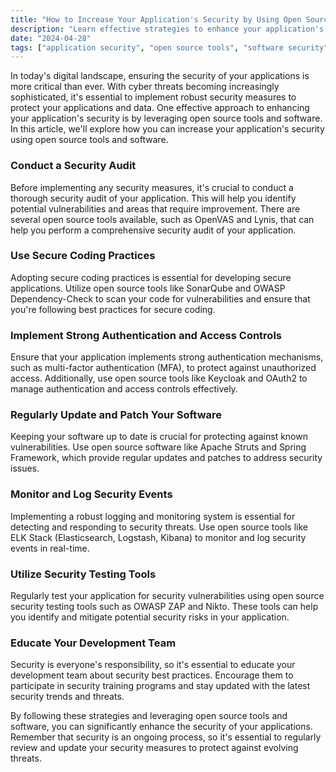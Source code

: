```yaml
---
title: "How to Increase Your Application's Security by Using Open Source Tools and Software"
description: "Learn effective strategies to enhance your application's security using open source tools and software."
date: "2024-04-28"
tags: ["application security", "open source tools", "software security", "security strategies"]
---
```


In today's digital landscape, ensuring the security of your applications is more critical than ever. With cyber threats becoming increasingly sophisticated, it's essential to implement robust security measures to protect your applications and data. One effective approach to enhancing your application's security is by leveraging open source tools and software. In this article, we'll explore how you can increase your application's security using open source tools and software.

### Conduct a Security Audit

Before implementing any security measures, it's crucial to conduct a thorough security audit of your application. This will help you identify potential vulnerabilities and areas that require improvement. There are several open source tools available, such as OpenVAS and Lynis, that can help you perform a comprehensive security audit of your application.

### Use Secure Coding Practices

Adopting secure coding practices is essential for developing secure applications. Utilize open source tools like SonarQube and OWASP Dependency-Check to scan your code for vulnerabilities and ensure that you're following best practices for secure coding.

### Implement Strong Authentication and Access Controls

Ensure that your application implements strong authentication mechanisms, such as multi-factor authentication (MFA), to protect against unauthorized access. Additionally, use open source tools like Keycloak and OAuth2 to manage authentication and access controls effectively.

### Regularly Update and Patch Your Software

Keeping your software up to date is crucial for protecting against known vulnerabilities. Use open source software like Apache Struts and Spring Framework, which provide regular updates and patches to address security issues.

### Monitor and Log Security Events

Implementing a robust logging and monitoring system is essential for detecting and responding to security threats. Use open source tools like ELK Stack (Elasticsearch, Logstash, Kibana) to monitor and log security events in real-time.

### Utilize Security Testing Tools

Regularly test your application for security vulnerabilities using open source security testing tools such as OWASP ZAP and Nikto. These tools can help you identify and mitigate potential security risks in your application.

### Educate Your Development Team

Security is everyone's responsibility, so it's essential to educate your development team about security best practices. Encourage them to participate in security training programs and stay updated with the latest security trends and threats.

By following these strategies and leveraging open source tools and software, you can significantly enhance the security of your applications. Remember that security is an ongoing process, so it's essential to regularly review and update your security measures to protect against evolving threats.
